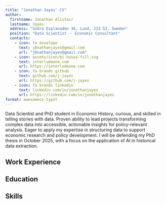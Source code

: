 ```yaml
---
title: "Jonathan Jayes' CV"
author:
  firstname: Jonathan Alistair
  lastname: Jayes
  address: "Södra Esplanaden 36, Lund, 223 52, Sweden"
  position: "Data Scientist ・ Economic Consultant"
  contacts:
    - icon: fa envelope
      text: j0nathanjayes@gmail.com
      url: "j0nathanjayes@gmail.com"
    - icon: assets/icon/bi-house-fill.svg
      text: interludeone.com
      url: https://interludeone.com
    - icon: fa brands github
      text: github.com/j-jayes
      url: https://github.com/j-jayes
    - icon: fa brands linkedin
      text: linkedin.com/in/jonathanjayes
      url: https://linkedin.com/in/jonathanjayes
format: awesomecv-typst
---
```


Data Scientist and PhD student in Economic History, curious, and skilled in telling stories with data. Proven ability to lead projects transforming complex data into accessible, actionable insights for policy-relevant analysis. Eager to apply my expertise in structuring data to support economic research and policy development. I will be defending my PhD thesis in October 2025, with a focus on the application of AI in historical data extraction.

## Work Experience

```{=typst}
#resume-entry(
  company_name: "Codera Analytics",
  location: "Lund, Sweden",
  title: "Data Scientist",
  date: "12/2022 - Present",
  description: "Led various data science projects, including managing clients and overseeing a team of three",
  bullets: (
    "Led the development and successful testing of an AI-powered MVP to automate data extraction from diverse corporate reports, reducing manual processing time by ~80%",
    "Managed the complete lifecycle of a large-scale public finance data project for Africa, from successful bid to delivery of a structured dataset covering thousands of documents",
    "Developed and implemented an SDMX-compliant ingestion pipeline for South African Reserve Bank (SARB) and National Treasury financial statistics, utilising Python for ETL processes  and SQL for rigorous data validation, ultimately making key verified datasets publicly available on the Codera Analytics platform.",
    "Engineered a scalable data pipeline incorporating >60 web scrapers and robust database architecture to systematically collect, process, and store complex public finance documents in Africa",
  )
)

#resume-entry(
  company_name: "Fathom Data",
  location: "Lund, Sweden",
  title: "Junior Data Scientist",
  date: "01/2022 - 03/2022",
  description: "Contributed to developing a data product analyzing scraped consumer pricing trends",
  bullets: (
    "Developed an automated reporting pipeline using SQL and R to analyze scraped consumer pricing and volume discount data; contributed to commercial strategy by identifying potential client segments based on geographic data coverage",
  )
)

// #resume-entry(
//   company_name: "FTI Consulting South Africa",
//   title: "Junior Competition Economics Consultant",
//   location: "Cape Town, South Africa",
//   date: "03/2019 - 01/2020",
//   description: "Supported senior economists on competition cases, trade disputes, and industry assessments while developing my analytical skills:",
//   bullets: (
//     "Drafted sections and compiled supporting evidence (incl. data visualizations) for the economic report on a 2-to-1 ostrich merger, contributing to analyses of market definition and competitive effects.",
//     "Executed detailed analysis of South African poultry imports using 8-digit HS code data in Stata/Excel, identifying key trends in volume and pricing relevant to a trade dispute",
//     "Mapped and analyzed complex mobile data pricing structures across operators, identifying patterns in market segmentation and bundle differentiation to support the team's industry assessment",
//     "Developed an interactive Excel-based dashboard modeling palliative care funding scenarios, quantifying potential cost savings and patient outcome variations"
//   )
// )

```


## Education

```{=typst}
#education-entry(
  degree: "PhD in Economic History",
  institution: "Lund University",
  subheader: "Planning to defend my thesis in October 2025.",
  date: "2021 - 2025",
  bullets: (
    "Designed and implemented a novel AI pipeline automating the extraction and structuring of data from historical biographical dictionaries, reducing manual transcription time by 3 months",
    "Applied Natural Language Processing (NLP) techniques for analyzing biographical dictionary data to study skilled labor origins and career trajectories.",
    "Compiled and processed large-scale historical datasets, involving digitization, data cleaning, geocoding, and the use of classification schemes (HISCO, HISCLASS) for occupational data.",
    "Taught a course on Stata skills and map making"
  )
)

#education-entry(
  degree: "Masters in Economics",
  institution: "Stellenbosch University",
  subheader: "Graduated with distinction.",
  date: "2020 - 2021"
)

#education-entry(
  degree: "Honours in Economics and Bachelors in Social Science",
  institution: "University of Cape Town",
  subheader: "Dean's Merit List. Top mark in my year for four courses.",
  date: "2015 - 2018"
)

```

## Skills

```{=typst}
#skills-entry(
  title: "Technical Skills",
  description: "", // Description field can be empty if using bullets directly
  bullets: (
    "Data Analysis and Econometrics: Stata, Python (Pandas, Polars, scikit-learn), R (tidyverse, tidymodels), Advanced Excel, SQL",
    "AI/LLM Application: Experience using APIs (OpenAI, Gemini, Claude) for automated data structuring",
    "Cloud & Automation: Google Cloud Functions, AWS Lambda, GitHub Actions",
    "Currently Learning: Docker",
  )
)

#skills-entry(
  title: "Languages",
  description: "English (native), Swedish (B1), French (A2)."
)
#skills-entry(
  title: "Interests",
  description: "Running, Geoguessr, and international trade."
)

```